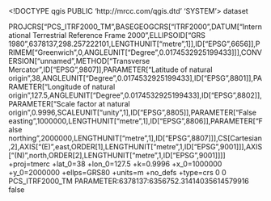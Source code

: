 <!DOCTYPE qgis PUBLIC 'http://mrcc.com/qgis.dtd' 'SYSTEM'>
<qgis version="3.34.8-Prizren">
  <identifier></identifier>
  <parentidentifier></parentidentifier>
  <language></language>
  <type>dataset</type>
  <title></title>
  <abstract></abstract>
  <links/>
  <dates/>
  <fees></fees>
  <encoding></encoding>
  <crs>
    <spatialrefsys nativeFormat="Wkt">
      <wkt>PROJCRS["PCS_ITRF2000_TM",BASEGEOGCRS["ITRF2000",DATUM["International Terrestrial Reference Frame 2000",ELLIPSOID["GRS 1980",6378137,298.257222101,LENGTHUNIT["metre",1]],ID["EPSG",6656]],PRIMEM["Greenwich",0,ANGLEUNIT["Degree",0.0174532925199433]]],CONVERSION["unnamed",METHOD["Transverse Mercator",ID["EPSG",9807]],PARAMETER["Latitude of natural origin",38,ANGLEUNIT["Degree",0.0174532925199433],ID["EPSG",8801]],PARAMETER["Longitude of natural origin",127.5,ANGLEUNIT["Degree",0.0174532925199433],ID["EPSG",8802]],PARAMETER["Scale factor at natural origin",0.9996,SCALEUNIT["unity",1],ID["EPSG",8805]],PARAMETER["False easting",1000000,LENGTHUNIT["metre",1],ID["EPSG",8806]],PARAMETER["False northing",2000000,LENGTHUNIT["metre",1],ID["EPSG",8807]]],CS[Cartesian,2],AXIS["(E)",east,ORDER[1],LENGTHUNIT["metre",1,ID["EPSG",9001]]],AXIS["(N)",north,ORDER[2],LENGTHUNIT["metre",1,ID["EPSG",9001]]]]</wkt>
      <proj4>+proj=tmerc +lat_0=38 +lon_0=127.5 +k=0.9996 +x_0=1000000 +y_0=2000000 +ellps=GRS80 +units=m +no_defs +type=crs</proj4>
      <srsid>0</srsid>
      <srid>0</srid>
      <authid></authid>
      <description>PCS_ITRF2000_TM</description>
      <projectionacronym></projectionacronym>
      <ellipsoidacronym>PARAMETER:6378137:6356752.31414035614579916</ellipsoidacronym>
      <geographicflag>false</geographicflag>
    </spatialrefsys>
  </crs>
  <extent/>
</qgis>
